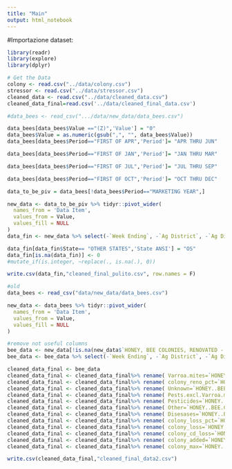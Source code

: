 ```yaml
---
title: "Main"
output: html_notebook
---
```

#Importazione dataset:
```r
library(readr)
library(explore)
library(dplyr) 

# Get the Data
colony <- read.csv("../data/colony.csv")
stressor <- read.csv("../data/stressor.csv")
cleaned_data <- read.csv("../data/cleaned_data.csv")
cleaned_data_final=read.csv('../data/cleaned_final_data.csv')
```

```r
#data_bees <- read_csv(".../data/new_data/data_bees.csv")

data_bees[data_bees$Value =="(Z)",'Value'] = "0"
data_bees$Value = as.numeric(gsub(",", "", data_bees$Value))
data_bees[data_bees$Period=="FIRST OF APR",'Period']= "APR THRU JUN"

data_bees[data_bees$Period=="FIRST OF JAN",'Period']= "JAN THRU MAR"

data_bees[data_bees$Period=="FIRST OF JUL",'Period']= "JUL THRU SEP"

data_bees[data_bees$Period=="FIRST OF OCT",'Period']= "OCT THRU DEC"

data_to_be_piv = data_bees[!data_bees$Period=="MARKETING YEAR",]

new_data <- data_to_be_piv %>% tidyr::pivot_wider(
  names_from = 'Data Item', 
  values_from = Value,
  values_fill = NULL
)
data_fin <- new_data %>% select(-`Week Ending`, -`Ag District`, -`Ag District Code`, -County,-`County ANSI`,-`Zip Code`,-Region, -Watershed, -`CV (%)`, -watershed_code, -Program, -Domain,-Commodity, -`Domain Category`,-`Geo Level`)

data_fin[data_fin$State== "OTHER STATES",'State ANSI'] = "OS"
data_fin[is.na(data_fin)] <- 0
#mutate_if(is.integer, ~replace(., is.na(.), 0))

write.csv(data_fin,"cleaned_final_pulito.csv", row.names = F)
```


```r
#old
data_bees <- read_csv("data/new_data/data_bees.csv")

new_data <- data_bees %>% tidyr::pivot_wider(
  names_from = 'Data Item', 
  values_from = Value,
  values_fill = NULL
)

#remove not useful columns
bee_data <- new_data[!is.na(new_data$`HONEY, BEE COLONIES, RENOVATED - INVENTORY, MEASURED IN COLONIES`),]
bee_data <- bee_data %>% select(-`Week Ending`, -`Ag District`, -`Ag District Code`, -County,-`County ANSI`,-`Zip Code`,-Region, -Watershed, -`CV (%)`, -`HONEY, BEE COLONIES, RENOVATED - INVENTORY, MEASURED IN COLONIES`, -`HONEY, BEE COLONIES - INVENTORY, MEASURED IN COLONIES`, -watershed_code,-Geo.Level, -Program, -Domain,-Commodity,-Domain.Category)

cleaned_data_final <- bee_data
cleaned_data_final <- cleaned_data_final%>% rename( Varroa.mites=`HONEY..BEE.COLONIES..AFFECTED.BY.VARROA.MITES...INVENTORY..MEASURED.IN.PCT.OF.COLONIES`) 
cleaned_data_final <- cleaned_data_final%>% rename( colony_reno_pct=`HONEY..BEE.COLONIES..RENOVATED...INVENTORY..MEASURED.IN.PCT.OF.COLONIES`) 
cleaned_data_final <- cleaned_data_final%>% rename( Unknown=`HONEY..BEE.COLONIES..AFFECTED.BY.UNKNOWN.CAUSES...INVENTORY..MEASURED.IN.PCT.OF.COLONIES`) 
cleaned_data_final <- cleaned_data_final%>% rename( Pests.excl.Varroa.mites=`HONEY..BEE.COLONIES..AFFECTED.BY.PESTS...EXCL.VARROA.MITES.....INVENTORY..MEASURED.IN.PCT.OF.COLONIES`) 
cleaned_data_final <- cleaned_data_final%>% rename( Pesticides=`HONEY..BEE.COLONIES..AFFECTED.BY.PESTICIDES...INVENTORY..MEASURED.IN.PCT.OF.COLONIES`)  
cleaned_data_final <- cleaned_data_final%>% rename( Other=`HONEY..BEE.COLONIES..AFFECTED.BY.OTHER.CAUSES...INVENTORY..MEASURED.IN.PCT.OF.COLONIES`)  
cleaned_data_final <- cleaned_data_final%>% rename( Disesases=`HONEY..BEE.COLONIES..AFFECTED.BY.DISEASE...INVENTORY..MEASURED.IN.PCT.OF.COLONIES`)
cleaned_data_final <- cleaned_data_final%>% rename( colony_loss_pct=`HONEY..BEE.COLONIES...LOSS..DEADOUT..MEASURED.IN.PCT.OF.COLONIES`)
cleaned_data_final <- cleaned_data_final%>% rename( colony_loss=`HONEY..BEE.COLONIES...LOSS..DEADOUT..MEASURED.IN.COLONIES`)
cleaned_data_final <- cleaned_data_final%>% rename( colony_cd_loss=`HONEY..BEE.COLONIES...LOSS..COLONY.COLLAPSE.DISORDER..MEASURED.IN.COLONIES`)
cleaned_data_final <- cleaned_data_final%>% rename( colony_added=`HONEY..BEE.COLONIES...ADDED...REPLACED..MEASURED.IN.COLONIES`)
cleaned_data_final <- cleaned_data_final%>% rename( colony_max=`HONEY..BEE.COLONIES...INVENTORY..MAX..MEASURED.IN.COLONIES`)

write.csv(cleaned_data_final,"cleaned_final_data2.csv")
```

